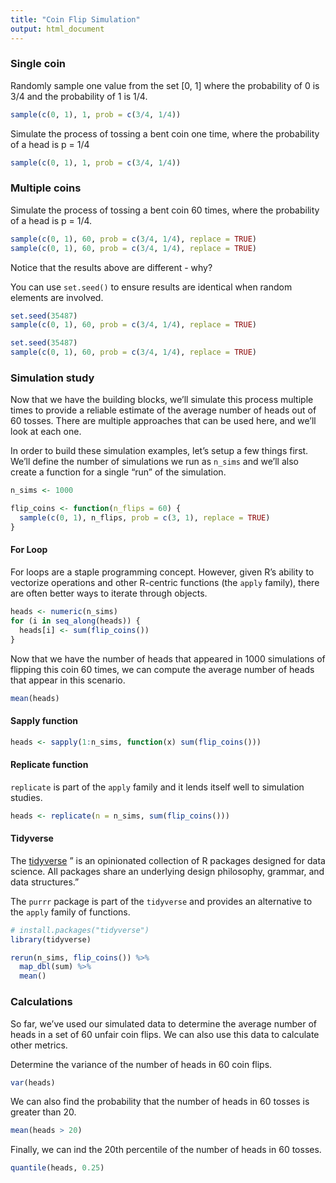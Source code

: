 ```yaml
---
title: "Coin Flip Simulation"
output: html_document
---
```


### Single coin
Randomly sample one value from the set [0, 1] where the probability of 0 is 3/4
and the probability of 1 is 1/4.

```r
sample(c(0, 1), 1, prob = c(3/4, 1/4))
```

Simulate the process of tossing a bent coin one time, where the probability of a
head is p = 1/4

```r
sample(c(0, 1), 1, prob = c(3/4, 1/4))
```

### Multiple coins
Simulate the process of tossing a bent coin 60 times, where the probability of a
head is p = 1/4.

```r
sample(c(0, 1), 60, prob = c(3/4, 1/4), replace = TRUE)
sample(c(0, 1), 60, prob = c(3/4, 1/4), replace = TRUE)
```

Notice that the results above are different - why?

You can use `set.seed()` to ensure results are identical when random elements are
involved.

```r
set.seed(35487)
sample(c(0, 1), 60, prob = c(3/4, 1/4), replace = TRUE)

set.seed(35487)
sample(c(0, 1), 60, prob = c(3/4, 1/4), replace = TRUE)
```

### Simulation study
Now that we have the building blocks, we'll simulate this process multiple times
to provide a reliable estimate of the average number of heads out of 60 tosses.
There are multiple approaches that can be used here, and we'll look at each one.

In order to build these simulation examples, let's setup a few things first. We'll
define the number of simulations we run as `n_sims` and we'll also create a 
function for a single "run" of the simulation.

```r
n_sims <- 1000

flip_coins <- function(n_flips = 60) {
  sample(c(0, 1), n_flips, prob = c(3, 1), replace = TRUE)
}
```


#### For Loop
For loops are a staple programming concept. However, given R's ability to vectorize
operations and other R-centric functions (the `apply` family), there are often
better ways to iterate through objects.

```r
heads <- numeric(n_sims)
for (i in seq_along(heads)) {
  heads[i] <- sum(flip_coins())
}
```

Now that we have the number of heads that appeared in 1000 simulations of flipping
this coin 60 times, we can compute the average number of heads that appear in this
scenario.

```r
mean(heads)
```


#### Sapply function

```r
heads <- sapply(1:n_sims, function(x) sum(flip_coins()))
```

#### Replicate function
`replicate` is part of the `apply` family and it lends itself well to simulation
studies.

```r
heads <- replicate(n = n_sims, sum(flip_coins()))
```

#### Tidyverse
The [tidyverse](https://www.tidyverse.org/) " is an opinionated collection of R 
packages designed for data science. All packages share an underlying design 
philosophy, grammar, and data structures."

The `purrr` package is part of the `tidyverse` and provides an alternative to 
the `apply` family of functions.

```r
# install.packages("tidyverse")
library(tidyverse)

rerun(n_sims, flip_coins()) %>% 
  map_dbl(sum) %>% 
  mean()
```


### Calculations
So far, we've used our simulated data to determine the average number of heads
in a set of 60 unfair coin flips. We can also use this data to calculate other
metrics.

Determine the variance of the number of heads in 60 coin flips.

```r
var(heads)
```

We can also find the probability that the number of heads in 60 tosses is greater
than 20.
```r
mean(heads > 20)
```

Finally, we can ind the 20th percentile of the number of heads in 60 tosses.
```r
quantile(heads, 0.25)
```

